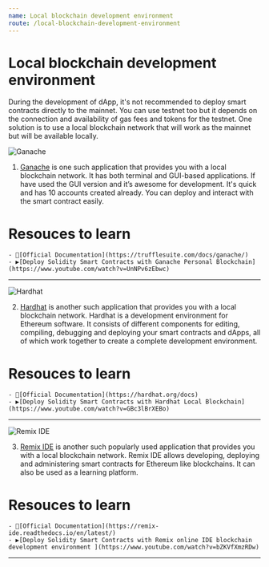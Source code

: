 ```yaml
---
name: Local blockchain development environment
route: /local-blockchain-development-environment
---
```


# Local blockchain development environment

During the development of dApp, it's not recommended to deploy smart contracts directly to the mainnet. You can use testnet too but it depends on the connection and availability of gas fees and tokens for the testnet. One solution is to use a local blockchain network that will work as the mainnet but will be available locally.

![Ganache](https://miro.medium.com/max/624/1*6Cbo1WZ499BM4b8Q7Ziyug.png)

1. [Ganache](https://trufflesuite.com/docs/ganache/) is one such application that provides you with a local blockchain network. It has both terminal and GUI-based applications. If have used the GUI version and it’s awesome for development. It's quick and has 10 accounts created already. You can deploy and interact with the smart contract easily.

# Resouces to learn

    - 📄[Official Documentation](https://trufflesuite.com/docs/ganache/)
    - ▶️[Deploy Solidity Smart Contracts with Ganache Personal Blockchain](https://www.youtube.com/watch?v=UnNPv6zEbwc)
---
![Hardhat](https://hardhat.org/card.jpg)

2. [Hardhat](https://hardhat.org/docs) is another such application that provides you with a local blockchain network. Hardhat is a development environment for Ethereum software. It consists of different components for editing, compiling, debugging and deploying your smart contracts and dApps, all of which work together to create a complete development environment.

# Resouces to learn

    - 📄[Official Documentation](https://hardhat.org/docs)
    - ▶️[Deploy Solidity Smart Contracts with Hardhat Local Blockchain](https://www.youtube.com/watch?v=GBc3lBrXEBo)
---
![Remix IDE](https://cdn.tealfeed.com/articles/content-images/6225dae7ddb8523648dd7879/1646648092476-252776.png)

3. [Remix IDE](https://remix-project.org/) is another such popularly used application that provides you with a local blockchain network. Remix IDE allows developing, deploying and administering smart contracts for Ethereum like blockchains. It can also be used as a learning platform.

# Resouces to learn

    - 📄[Official Documentation](https://remix-ide.readthedocs.io/en/latest/)
    - ▶️[Deploy Solidity Smart Contracts with Remix online IDE blockchain development environment ](https://www.youtube.com/watch?v=bZKVfXmzRDw)
---